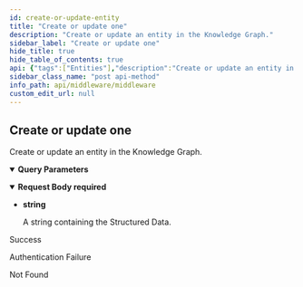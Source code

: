 ```yaml
---
id: create-or-update-entity
title: "Create or update one"
description: "Create or update an entity in the Knowledge Graph."
sidebar_label: "Create or update one"
hide_title: true
hide_table_of_contents: true
api: {"tags":["Entities"],"description":"Create or update an entity in the Knowledge Graph.","operationId":"createOrUpdateEntity","parameters":[{"name":"uri","in":"query","description":"The entity's URI","required":true,"schema":{"type":"string"}},{"name":"private","in":"query","description":"Whether the entity should be hidden from Linked Data and GraphQL","required":false,"schema":{"type":"boolean","default":true},"example":true}],"requestBody":{"content":{"application/ld+json":{"schema":{"type":"string","description":"A string containing the Structured Data."}}},"required":true},"responses":{"200":{"description":"Success"},"401":{"description":"Authentication Failure"},"404":{"description":"Not Found"}},"security":[{"ApiKey":[]}],"method":"post","path":"/dataset","servers":[{"url":"https://api.wordlift.io/middleware"}],"securitySchemes":{"ApiKey":{"type":"apiKey","description":"`Key {your key}`","name":"ApiKey","in":"header"}},"jsonRequestBodyExample":"string","info":{"title":"Middleware","description":"Perform CRUD operations on the Knowledge Graph.","termsOfService":"https://wordlift.io/terms-of-service/","contact":{"name":"WordLift","url":"https://wordlift.io","email":"hello@wordlift.io"},"license":{"name":"(c) copyright 2022-present WordLift","url":"https://wordlift.io"},"version":"1.0"},"postman":{"name":"Create or update one","description":{"content":"Create or update an entity in the Knowledge Graph.","type":"text/plain"},"url":{"path":["dataset"],"host":["{{baseUrl}}"],"query":[{"disabled":false,"description":{"content":"(Required) The entity's URI","type":"text/plain"},"key":"uri","value":""},{"disabled":false,"description":{"content":"Whether the entity should be hidden from Linked Data and GraphQL","type":"text/plain"},"key":"private","value":""}],"variable":[]},"header":[{"key":"Content-Type","value":"application/ld+json"}],"method":"POST","body":{"mode":"raw","raw":"\"\"","options":{"raw":{"language":"json"}}},"auth":{"type":"apikey","apikey":[{"type":"any","value":"ApiKey","key":"key"},{"type":"any","value":"<API Key>","key":"value"},{"type":"any","value":"header","key":"in"}]}}}
sidebar_class_name: "post api-method"
info_path: api/middleware/middleware
custom_edit_url: null
---
```



## Create or update one



Create or update an entity in the Knowledge Graph.

<details style={{"marginBottom":"1rem"}} data-collapsed={false} open={true}><summary style={{}}><strong>Query Parameters</strong></summary><div><ul><ParamsItem className={"paramsItem"} param={{"name":"uri","in":"query","description":"The entity's URI","required":true,"schema":{"type":"string"}}}></ParamsItem><ParamsItem className={"paramsItem"} param={{"name":"private","in":"query","description":"Whether the entity should be hidden from Linked Data and GraphQL","required":false,"schema":{"type":"boolean","default":true},"example":true}}></ParamsItem></ul></div></details><MimeTabs><TabItem label={"application/ld+json"} value={"application/ld+json-schema"}><details style={{}} data-collapsed={false} open={true}><summary style={{"textAlign":"left"}}><strong>Request Body</strong><strong style={{"fontSize":"var(--ifm-code-font-size)","color":"var(--openapi-required)"}}> required</strong></summary><div style={{"textAlign":"left","marginLeft":"1rem"}}></div><ul style={{"marginLeft":"1rem"}}><li><div><strong>string</strong><div style={{"marginTop":"var(--ifm-table-cell-padding)"}}>

A string containing the Structured Data.

</div></div></li></ul></details></TabItem></MimeTabs><div><ApiTabs><TabItem label={"200"} value={"200"}><div>

Success

</div><div></div></TabItem><TabItem label={"401"} value={"401"}><div>

Authentication Failure

</div><div></div></TabItem><TabItem label={"404"} value={"404"}><div>

Not Found

</div><div></div></TabItem></ApiTabs></div>
      